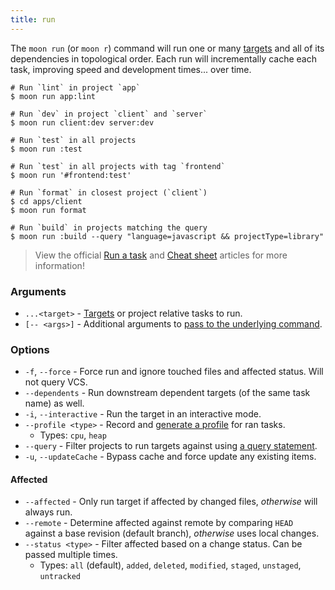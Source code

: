```yaml
---
title: run
---
```



The `moon run` (or `moon r`) command will run one or many [targets](../concepts/target) and all of
its dependencies in topological order. Each run will incrementally cache each task, improving speed
and development times... over time.

```shell
# Run `lint` in project `app`
$ moon run app:lint

# Run `dev` in project `client` and `server`
$ moon run client:dev server:dev

# Run `test` in all projects
$ moon run :test

# Run `test` in all projects with tag `frontend`
$ moon run '#frontend:test'

# Run `format` in closest project (`client`)
$ cd apps/client
$ moon run format

# Run `build` in projects matching the query
$ moon run :build --query "language=javascript && projectType=library"
```

> View the official [Run a task](../run-task) and [Cheat sheet](../cheat-sheet#tasks) articles for
> more information!

### Arguments

- `...<target>` - [Targets](../concepts/target) or project relative tasks to run.
- `[-- <args>]` - Additional arguments to
  [pass to the underlying command](../run-task#passing-arguments-to-the-underlying-command).

### Options

- `-f`, `--force` - Force run and ignore touched files and affected status. Will not query VCS.
- `--dependents` - Run downstream dependent targets (of the same task name) as well.
- `-i`, `--interactive` - Run the target in an interactive mode.
- `--profile <type>` - Record and [generate a profile](../guides/profile) for ran tasks.
  - Types: `cpu`, `heap`
- `--query` - Filter projects to run targets against using
  [a query statement](../concepts/query-lang). <VersionLabel version="1.3.0" />
- `-u`, `--updateCache` - Bypass cache and force update any existing items.

#### Affected

- `--affected` - Only run target if affected by changed files, _otherwise_ will always run.
- `--remote` - Determine affected against remote by comparing `HEAD` against a base revision
  (default branch), _otherwise_ uses local changes.
- `--status <type>` - Filter affected based on a change status. Can be passed multiple times.
  - Types: `all` (default), `added`, `deleted`, `modified`, `staged`, `unstaged`, `untracked`

